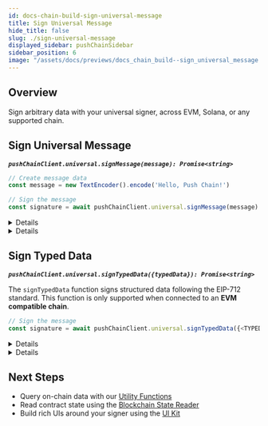 ```yaml
---
id: docs-chain-build-sign-universal-message
title: Sign Universal Message
hide_title: false
slug: ./sign-universal-message
displayed_sidebar: pushChainSidebar
sidebar_position: 6
image: "/assets/docs/previews/docs_chain_build--sign_universal_message.png"
---
```


<head>
  <title>Sign Message | Build | Push Chain Docs</title>
</head>


<!-- Content Start -->

## Overview

Sign arbitrary data with your universal signer, across EVM, Solana, or any supported chain.

## Sign Universal Message
**_`pushChainClient.universal.signMessage(message): Promise<string>`_**

```typescript
// Create message data
const message = new TextEncoder().encode('Hello, Push Chain!')

// Sign the message
const signature = await pushChainClient.universal.signMessage(message)
```

<Details summary="Returns `signedMessage` <string>" className="alert alert--fn-args">

```typescript
// Signed Message
'0xf10cabddd923cf05578dd253c0642009e7651286171a17b3d40f270f42e97aff56f8941ff9989333c23edb82ae1fad11b1e82b939b9e74a96ae6e3db9ae63e0b1c'
```

</Details>

<Details summary="Live Playground: Get back Signed Message" className="alert alert--live-play">

<NodeJSVirtualIDE repo={{title: "Open in Github", url: "https://github.com/pushchain/push-chain-examples/tree/main/core-sdk-functions/custom-universal-signer"}}>

{`

    // customPropHighlightRegexStart=universal\.signMessage
    // customPropHighlightRegexEnd=\\);

    async function main() {
      // Using ethers for this demo
      // Set up wallet, provider and signer
      const wallet = ethers.Wallet.createRandom();

      // Setup provide and signer
      const provider = new ethers.JsonRpcProvider('https://evm.rpc-testnet-donut-node1.push.org/');
      const signer = wallet.connect(provider);

      // Convert to Universal Signer and Initialize Push Chain SDK
      const universalSigner = await PushChain.utils.signer.toUniversal(signer);
      const pushChainClient = await PushChain.initialize(universalSigner, {
        network: PushChain.CONSTANTS.PUSH_NETWORK.TESTNET,
      });

      // Sign Message
      console.log('Signing Message...');
      const messageToSign = new TextEncoder().encode('Hello, Push Chain!');
      const messageSignature = await pushChainClient.universal.signMessage(messageToSign);
      console.log('Message signature:', messageSignature);
    }

    await main().catch(console.error);

`}

</NodeJSVirtualIDE>

</Details>

## Sign Typed Data
**_`pushChainClient.universal.signTypedData({typedData}): Promise<string>`_**

The `signTypedData` function signs structured data following the EIP-712 standard. This function is only supported when connected to an **EVM compatible chain**.

```typescript
// Sign the message
const signature = await pushChainClient.universal.signTypedData({<TYPED_DATA>})
```

<Details summary="Returns `signedTypedData` <string>" className="alert alert--fn-args">

```typescript
// Signed Message
'0x9356ffe552cf0bdaa624c5121b1da0598a65b6bba357ba33868f92c9dedd490e1b9757b64af7dd16d5797e0e151fe731858c49defcc04894f53a4ab10429499f1c'
```

</Details>

<Details summary="Live Playground: Get back Signed Typed Data" className="alert alert--live-play">

<NodeJSVirtualIDE repo={{title: "Open in Github", url: "https://github.com/pushchain/push-chain-examples/tree/main/core-sdk-functions/custom-universal-signer"}}>

{`

    // customPropHighlightRegexStart=universal\.signTypedData
    // customPropHighlightRegexEnd=\\);

    async function main() {
      // Using ethers for this demo
      // Set up wallet, provider and signer
      const wallet = ethers.Wallet.createRandom();

      // Setup provide and signer
      const provider = new ethers.JsonRpcProvider('https://evm.rpc-testnet-donut-node1.push.org/');
      const signer = wallet.connect(provider);

      // Convert to Universal Signer and Initialize Push Chain SDK
      const universalSigner = await PushChain.utils.signer.toUniversal(signer);
      const pushChainClient = await PushChain.initialize(universalSigner, {
        network: PushChain.CONSTANTS.PUSH_NETWORK.TESTNET,
      });

      // Sign Typed Data Example
      console.log('Signing Typed Data...')
      const domain = {
        name: 'Push Chain',
        version: '1',
        chainId: 42101, // Push testnet
        verifyingContract:
          '0x1234567890123456789012345678901234567890',
      };

      const types = {
        Person: [
          { name: 'name', type: 'string' },
          { name: 'wallet', type: 'address' },
        ],
      };

      const message = {
        name: 'Alice',
        wallet: '0x9821655B609186a9296261638FA74e1DFBA4AC88',
      };

      // Sign the typed data
      const signature = await pushChainClient.universal.signTypedData({
        domain,
        types,
        primaryType: 'Person',
        message,
      })
      console.log('Typed data signature:', signature)
    }

    await main().catch(console.error);

`}

</NodeJSVirtualIDE>

</Details>

## Next Steps

- Query on-chain data with our [Utility Functions](/docs/chain/build/utility-functions)  
- Read contract state using the [Blockchain State Reader](/docs/chain/build/reading-blockchain-state)  
- Build rich UIs around your signer using the [UI Kit](/docs/chain/ui-kit)